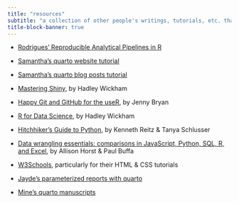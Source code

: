 ```yaml
---
title: "resources"
subtitle: "a collection of other people's writings, tutorials, etc. that I use often"
title-block-banner: true
---
```


-   [Rodrigues' Reproducible Analytical Pipelines in R](https://raps-with-r.dev/)

-   [Samantha's quarto website tutorial](https://ucsb-meds.github.io/creating-quarto-websites/)

-   [Samantha's quarto blog posts tutorial](https://samanthacsik.github.io/posts/2022-10-24-quarto-blogs/)

-   [Mastering Shiny](https://mastering-shiny.org/index.html), by Hadley Wickham

-   [Happy Git and GitHub for the useR](https://happygitwithr.com/), by Jenny Bryan

-   [R for Data Science](https://r4ds.had.co.nz/), by Hadley Wickham

-   [Hitchhiker's Guide to Python](https://docs.python-guide.org/), by Kenneth Reitz & Tanya Schlusser

-   [Data wrangling essentials: comparisons in JavaScript, Python, SQL, R, and Excel](https://observablehq.com/@observablehq/data-wrangling-translations), by Allison Horst & Paul Buffa

-   [W3Schools](https://www.w3schools.com/default.asp), particularly for their HTML & CSS tutorials

-   [Jayde's parameterized reports with quarto](https://github.com/jadeynryan/2023_posit-parameterized-quarto)

-   [Mine's quarto manuscripts](https://github.com/mine-cetinkaya-rundel/quarto-manuscripts)
